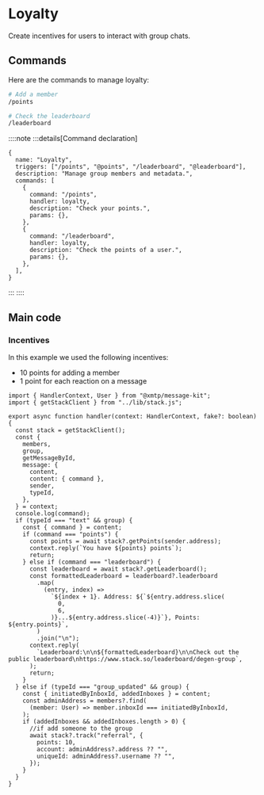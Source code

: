 # Loyalty

Create incentives for users to interact with group chats.

## Commands

Here are the commands to manage loyalty:

```bash [cmd]
# Add a member
/points

# Check the leaderboard
/leaderboard
```

::::note
:::details[Command declaration]

```tsx
{
  name: "Loyalty",
  triggers: ["/points", "@points", "/leaderboard", "@leaderboard"],
  description: "Manage group members and metadata.",
  commands: [
    {
      command: "/points",
      handler: loyalty,
      description: "Check your points.",
      params: {},
    },
    {
      command: "/leaderboard",
      handler: loyalty,
      description: "Check the points of a user.",
      params: {},
    },
  ],
}
```

:::
::::

## Main code

### Incentives

In this example we used the following incentives:

- 10 points for adding a member
- 1 point for each reaction on a message

```tsx [src/handler/loyalty.ts]
import { HandlerContext, User } from "@xmtp/message-kit";
import { getStackClient } from "../lib/stack.js";

export async function handler(context: HandlerContext, fake?: boolean) {
  const stack = getStackClient();
  const {
    members,
    group,
    getMessageById,
    message: {
      content,
      content: { command },
      sender,
      typeId,
    },
  } = context;
  console.log(command);
  if (typeId === "text" && group) {
    const { command } = content;
    if (command === "points") {
      const points = await stack?.getPoints(sender.address);
      context.reply(`You have ${points} points`);
      return;
    } else if (command === "leaderboard") {
      const leaderboard = await stack?.getLeaderboard();
      const formattedLeaderboard = leaderboard?.leaderboard
        .map(
          (entry, index) =>
            `${index + 1}. Address: ${`${entry.address.slice(
              0,
              6,
            )}...${entry.address.slice(-4)}`}, Points: ${entry.points}`,
        )
        .join("\n");
      context.reply(
        `Leaderboard:\n\n${formattedLeaderboard}\n\nCheck out the public leaderboard\nhttps://www.stack.so/leaderboard/degen-group`,
      );
      return;
    }
  } else if (typeId === "group_updated" && group) {
    const { initiatedByInboxId, addedInboxes } = content;
    const adminAddress = members?.find(
      (member: User) => member.inboxId === initiatedByInboxId,
    );
    if (addedInboxes && addedInboxes.length > 0) {
      //if add someone to the group
      await stack?.track("referral", {
        points: 10,
        account: adminAddress?.address ?? "",
        uniqueId: adminAddress?.username ?? "",
      });
    }
  }
}
```
